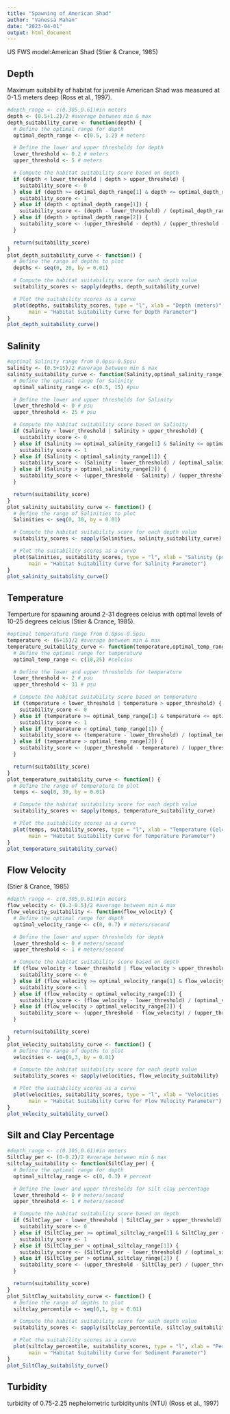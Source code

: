 ```yaml
---
title: "Spawning of American Shad"
author: "Vanessa Mahan"
date: "2023-04-01"
output: html_document
---
```

US FWS model:American Shad (Stier & Crance, 1985)

## Depth
Maximum suitability of habitat for juvenile American Shad was measured at 0-1.5 meters deep (Ross et al., 1997). 
```r
#depth_range <- c(0.305,0.61)#in meters
depth <- (0.5+1.2)/2 #average between min & max
depth_suitability_curve <- function(depth) {
  # Define the optimal range for depth
  optimal_depth_range <- c(0.5, 1.2) # meters

  # Define the lower and upper thresholds for depth
  lower_threshold <- 0.2 # meters
  upper_threshold <- 5 # meters

  # Compute the habitat suitability score based on depth
  if (depth < lower_threshold | depth > upper_threshold) {
    suitability_score <- 0
  } else if (depth >= optimal_depth_range[1] & depth <= optimal_depth_range[2]) {
    suitability_score <- 1
  } else if (depth < optimal_depth_range[1]) {
    suitability_score <- (depth - lower_threshold) / (optimal_depth_range[1] - lower_threshold)
  } else if (depth > optimal_depth_range[2]) {
    suitability_score <- (upper_threshold - depth) / (upper_threshold - optimal_depth_range[2])
  }

  return(suitability_score)
}
plot_depth_suitability_curve <- function() {
  # Define the range of depths to plot
  depths <- seq(0, 20, by = 0.01)

  # Compute the habitat suitability score for each depth value
  suitability_scores <- sapply(depths, depth_suitability_curve)

  # Plot the suitability scores as a curve
  plot(depths, suitability_scores, type = "l", xlab = "Depth (meters)", ylab = "Habitat Suitability", ylim=c(0,1),
       main = "Habitat Suitability Curve for Depth Parameter")
}
plot_depth_suitability_curve()
```
## Salinity

```r
#optimal Salinity range from 0.0psu-0.5psu
Salinity <- (0.5+15)/2 #average between min & max
salinity_suitability_curve <- function(Salinity,optimal_salinity_range) {
  # Define the optimal range for Salinity
  optimal_salinity_range <- c(0.5, 15) #psu

  # Define the lower and upper thresholds for Salinity
  lower_threshold <- 0 # psu
  upper_threshold <- 25 # psu

  # Compute the habitat suitability score based on Salinity
  if (Salinity < lower_threshold | Salinity > upper_threshold) {
    suitability_score <- 0
  } else if (Salinity >= optimal_salinity_range[1] & Salinity <= optimal_salinity_range[2]) {
    suitability_score <- 1
  } else if (Salinity < optimal_salinity_range[1]) {
    suitability_score <- (Salinity - lower_threshold) / (optimal_salinity_range[1] - lower_threshold)
  } else if (Salinity > optimal_salinity_range[2]) {
    suitability_score <- (upper_threshold - Salinity) / (upper_threshold - optimal_salinity_range[2])
  }

  return(suitability_score)
}
plot_salinity_suitability_curve <- function() {
  # Define the range of Salinities to plot
  Salinities <- seq(0, 30, by = 0.01)

  # Compute the habitat suitability score for each depth value
  suitability_scores <- sapply(Salinities, salinity_suitability_curve)

  # Plot the suitability scores as a curve
  plot(Salinities, suitability_scores, type = "l", xlab = "Salinity (psu)", ylab = "Habitat Suitability", ylim=c(0,1),
       main = "Habitat Suitability Curve for Salinity Parameter")
}
plot_salinity_suitability_curve()
```
## Temperature

Temperture for spawning around 2-31 degrees celcius with optimal levels of 10-25 degrees celcius (Stier & Crance, 1985). 
```r
#optimal temperature range from 0.0psu-0.5psu
temperature <- (6+15)/2 #average between min & max
temperature_suitability_curve <- function(temperature,optimal_temp_range) {
  # Define the optimal range for temperature
  optimal_temp_range <- c(10,25) #celcius

  # Define the lower and upper thresholds for temperature
  lower_threshold <- 2 # psu
  upper_threshold <- 31 # psu

  # Compute the habitat suitability score based on temperature
  if (temperature < lower_threshold | temperature > upper_threshold) {
    suitability_score <- 0
  } else if (temperature >= optimal_temp_range[1] & temperature <= optimal_temp_range[2]) {
    suitability_score <- 1
  } else if (temperature < optimal_temp_range[1]) {
    suitability_score <- (temperature - lower_threshold) / (optimal_temp_range[1] - lower_threshold)
  } else if (temperature > optimal_temp_range[2]) {
    suitability_score <- (upper_threshold - temperature) / (upper_threshold - optimal_temp_range[2])
  }

  return(suitability_score)
}
plot_temperature_suitability_curve <- function() {
  # Define the range of temperature to plot
  temps <- seq(0, 30, by = 0.01)

  # Compute the habitat suitability score for each depth value
  suitability_scores <- sapply(temps, temperature_suitability_curve)

  # Plot the suitability scores as a curve
  plot(temps, suitability_scores, type = "l", xlab = "Temperature (Celcius)", ylab = "Habitat Suitability", ylim=c(0,1),
       main = "Habitat Suitability Curve for Temperature Parameter")
}
plot_temperature_suitability_curve()
```
## Flow Velocity

(Stier & Crance, 1985)
```r
#depth_range <- c(0.305,0.61)#in meters
flow_velocity <- (0.3-0.5)/2 #average between min & max
flow_velocity_suitability <- function(flow_velocity) {
  # Define the optimal range for depth
  optimal_velocity_range <- c(0, 0.7) # meters/second

  # Define the lower and upper thresholds for depth
  lower_threshold <- 0 # meters/second
  upper_threshold <- 1 # meters/second

  # Compute the habitat suitability score based on depth
  if (flow_velocity < lower_threshold | flow_velocity > upper_threshold) {
    suitability_score <- 0
  } else if (flow_velocity >= optimal_velocity_range[1] & flow_velocity <= optimal_velocity_range[2]) {
    suitability_score <- 1
  } else if (flow_velocity < optimal_velocity_range[1]) {
    suitability_score <- (flow_velocity - lower_threshold) / (optimal_velocity_range[1] - lower_threshold)
  } else if (flow_velocity > optimal_velocity_range[2]) {
    suitability_score <- (upper_threshold - flow_velocity) / (upper_threshold - optimal_velocity_range[2])
  }

  return(suitability_score)
}
plot_Velocity_suitability_curve <- function() {
  # Define the range of depths to plot
  velocities <- seq(0,3, by = 0.01)

  # Compute the habitat suitability score for each depth value
  suitability_scores <- sapply(velocities, flow_velocity_suitability)

  # Plot the suitability scores as a curve
  plot(velocities, suitability_scores, type = "l", xlab = "Velocities (meters/second)", ylab = "Habitat Suitability", ylim=c(0,1),
       main = "Habitat Suitability Curve for Flow Velocity Parameter")
}
plot_Velocity_suitability_curve()
```
## Silt and Clay Percentage

```r
#depth_range <- c(0.305,0.61)#in meters
SiltClay_per <- (0-0.2)/2 #average between min & max
siltclay_suitability <- function(SiltClay_per) {
  # Define the optimal range for depth
  optimal_siltclay_range <- c(0, 0.3) # percent

  # Define the lower and upper thresholds for silt clay percentage
  lower_threshold <- 0 # meters/second
  upper_threshold <- 1 # meters/second

  # Compute the habitat suitability score based on depth
  if (SiltClay_per < lower_threshold | SiltClay_per > upper_threshold) {
    suitability_score <- 0
  } else if (SiltClay_per >= optimal_siltclay_range[1] & SiltClay_per <= optimal_siltclay_range[2]) {
    suitability_score <- 1
  } else if (SiltClay_per < optimal_siltclay_range[1]) {
    suitability_score <- (SiltClay_per - lower_threshold) / (optimal_siltclay_range[1] - lower_threshold)
  } else if (SiltClay_per > optimal_siltclay_range[2]) {
    suitability_score <- (upper_threshold - SiltClay_per) / (upper_threshold - optimal_siltclay_range[2])
  }

  return(suitability_score)
}
plot_SiltClay_suitability_curve <- function() {
  # Define the range of depths to plot
  siltclay_percentile <- seq(0,1, by = 0.01)

  # Compute the habitat suitability score for each depth value
  suitability_scores <- sapply(siltclay_percentile, siltclay_suitability)

  # Plot the suitability scores as a curve
  plot(siltclay_percentile, suitability_scores, type = "l", xlab = "Percent of Silt/Clay in Sediment (%)", ylab = "Habitat Suitability", ylim=c(0,1),
       main = "Habitat Suitability Curve for Sediment Parameter")
}
plot_SiltClay_suitability_curve()
```
## Turbidity 
turbidity  of  0.75-2.25 nephelometric turbidityunits  (NTU) (Ross et al., 1997)